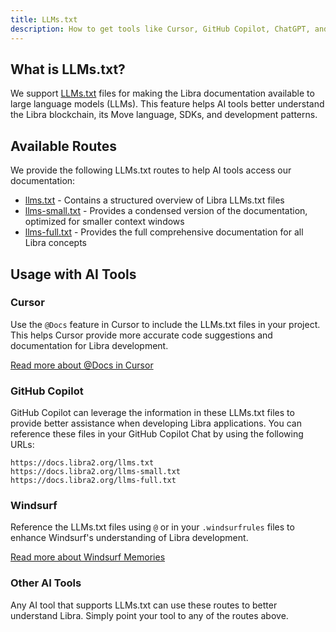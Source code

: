 ```yaml
---
title: LLMs.txt
description: How to get tools like Cursor, GitHub Copilot, ChatGPT, and Claude to understand Libra documentation.
---
```


## What is LLMs.txt?

We support [LLMs.txt](https://llmstxt.org/) files for making the Libra documentation available to large language models
(LLMs). This feature helps AI tools better understand the Libra blockchain, its Move language, SDKs, and development patterns.

## Available Routes

We provide the following LLMs.txt routes to help AI tools access our documentation:

- [llms.txt](/llms.txt) - Contains a structured overview of Libra LLMs.txt files
- [llms-small.txt](/llms-small.txt) - Provides a condensed version of the documentation, optimized for smaller context windows
- [llms-full.txt](/llms-full.txt) - Provides the full comprehensive documentation for all Libra concepts

## Usage with AI Tools

### Cursor

Use the `@Docs` feature in Cursor to include the LLMs.txt files in your project. This helps Cursor provide more accurate
code suggestions and documentation for Libra development.

[Read more about @Docs in Cursor](https://docs.cursor.com/context/@-symbols/@-docs)

### GitHub Copilot

GitHub Copilot can leverage the information in these LLMs.txt files to provide better assistance when developing Libra applications. You can reference these files in your GitHub Copilot Chat by using the following URLs:

```
https://docs.libra2.org/llms.txt
https://docs.libra2.org/llms-small.txt
https://docs.libra2.org/llms-full.txt
```

### Windsurf

Reference the LLMs.txt files using `@` or in your `.windsurfrules` files to enhance Windsurf's understanding of Libra development.

[Read more about Windsurf Memories](https://docs.codeium.com/windsurf/memories#memories-and-rules)

### Other AI Tools

Any AI tool that supports LLMs.txt can use these routes to better understand Libra. Simply point your tool to any of
the routes above.
